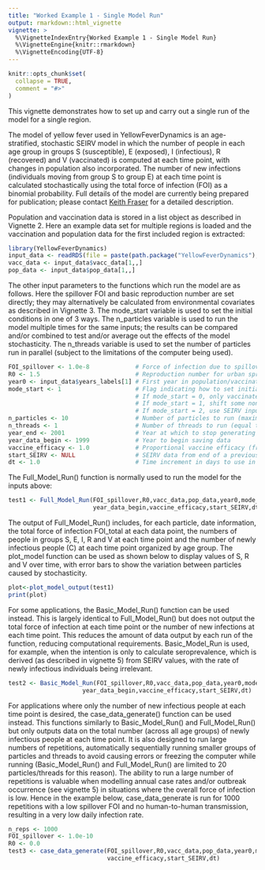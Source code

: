 ```yaml
---
title: "Worked Example 1 - Single Model Run"
output: rmarkdown::html_vignette
vignette: >
  %\VignetteIndexEntry{Worked Example 1 - Single Model Run}
  %\VignetteEngine{knitr::rmarkdown}
  %\VignetteEncoding{UTF-8}
---
```


```r
knitr::opts_chunk$set(
  collapse = TRUE,
  comment = "#>"
)
```

This vignette demonstrates how to set up and carry out a single run of the model for a single region. 

The model of yellow fever used in YellowFeverDynamics is an age-stratified, stochastic SEIRV model in which the number of people in each age group in groups S (susceptible), E (exposed), I (infectious), R (recovered) and V (vaccinated) is computed at each time point, with changes in population also incorporated. The number of new infections (individuals moving from group S to group E) at each time point is calculated stochastically using the total force of infection (FOI) as a binomial probability. Full details of the model are currently being prepared for publication; please contact [Keith Fraser](keith.fraser@imperial.ac.uk) for a detailed description.

Population and vaccination data is stored in a list object as described in Vignette 2. Here an example data set for multiple regions is loaded and the vaccination and population data for the first included region is extracted:

```r
library(YellowFeverDynamics)
input_data <- readRDS(file = paste(path.package("YellowFeverDynamics"),"/exdata/input_data_example.Rds",sep = ""))
vacc_data <- input_data$vacc_data[1,,]
pop_data <- input_data$pop_data[1,,]  
```

The other input parameters to the functions which run the model are as follows. Here the spillover FOI and basic reproduction number are set directly; they may alternatively be calculated from environmental covariates as described in Vignette 3. The mode_start variable is used to set the initial conditions in one of 3 ways. The n_particles variable is used to run the model multiple times for the same inputs; the results can be compared and/or combined to test and/or average out the effects of the model stochasticity. The n_threads variable is used to set the number of particles run in parallel (subject to the limitations of the computer being used).

```r
FOI_spillover <- 1.0e-8             # Force of infection due to spillover from sylvatic reservoir
R0 <- 1.5                           # Reproduction number for urban spread of infection
year0 <- input_data$years_labels[1] # First year in population/vaccination data (here taken from the input data set; if the population and vaccination data is set manually, this similarly needs to be set manually)
mode_start <- 1                     # Flag indicating how to set initial population immunity level in addition to vaccination
                                    # If mode_start = 0, only vaccinated individuals
                                    # If mode_start = 1, shift some non-vaccinated individuals into recovered to give herd immunity
                                    # If mode_start = 2, use SEIRV input in list from previous run(s)
n_particles <- 10                   # Number of particles to run (maximum allowed value = 20)
n_threads <- 1                      # Number of threads to run (equal to or less than n_particles)
year_end <- 2001                    # Year at which to stop generating data (year after last year where data is desired)
year_data_begin <- 1999             # Year to begin saving data
vaccine_efficacy <- 1.0             # Proportional vaccine efficacy (from 0 to 1)
start_SEIRV <- NULL                 # SEIRV data from end of a previous run to use as input (if mode_start = 2; not used here and hence set to NULL)
dt <- 1.0                           # Time increment in days to use in model (should be either 1.0 or 5.0 days)
```

The Full_Model_Run() function is normally used to run the model for the inputs above:

```r
test1 <- Full_Model_Run(FOI_spillover,R0,vacc_data,pop_data,year0,mode_start,n_particles,n_threads,year_end,
                        year_data_begin,vaccine_efficacy,start_SEIRV,dt)
```

The output of Full_Model_Run() includes, for each particle, date information, the total force of infection FOI_total at each data point, the numbers of people in groups S, E, I, R and V at each time point and the number of newly infectious people (C) at each time point organized by age group. The plot_model function can be used as shown below to display values of S, R and V over time, with error bars to show the variation between particles caused by stochasticity.

```r
plot<-plot_model_output(test1)
print(plot)
```

For some applications, the Basic_Model_Run() function can be used instead. This is largely identical to Full_Model_Run() but does not output the total force of infection at each time point or the number of new infections at each time point. This reduces the amount of data output by each run of the function, reducing computational requirements. Basic_Model_Run is used, for example, when the intention is only to calculate seroprevalence, which is derived (as described in vignette 5) from SEIRV values, with the rate of newly infectious individuals being irrelevant.

```r
test2 <- Basic_Model_Run(FOI_spillover,R0,vacc_data,pop_data,year0,mode_start,n_particles,n_threads,year_end,
                     year_data_begin,vaccine_efficacy,start_SEIRV,dt)
```

For applications where only the number of new infectious people at each time point is desired, the case_data_generate() function can be used instead. This functions similarly to Basic_Model_Run() and Full_Model_Run() but only outputs data on the total number (across all age groups) of newly infectious people at each time point. It is also designed to run large numbers of repetitions, automatically sequentially running smaller groups of particles and threads to avoid causing errors or freezing the computer while running (Basic_Model_Run() and Full_Model_Run() are limited to 20 particles/threads for this reason). The ability to run a large number of repetitions is valuable when modelling annual case rates and/or outbreak occurrence (see vignette 5) in situations where the overall force of infection is low. Hence in the example below, case_data_generate is run for 1000 repetitions with a low spillover FOI and no human-to-human transmission, resulting in a very low daily infection rate.

```r
n_reps <- 1000
FOI_spillover <- 1.0e-10
R0 <- 0.0
test3 <- case_data_generate(FOI_spillover,R0,vacc_data,pop_data,year0,mode_start,n_reps,year_end,year_data_begin,
                            vaccine_efficacy,start_SEIRV,dt)
```
